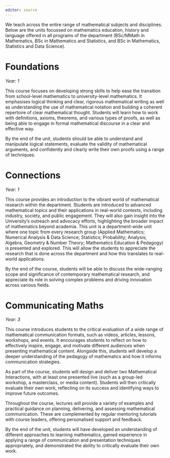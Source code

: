 ```yaml
---
editor: source
---
```


We teach across the entire range of mathematical subjects and disciplines.  Below are the units focussed on mathematics education, history and language offered in all programs of the department (BSc/MMath in Mathematics, BSc in Mathematics and Statistics, and BSc in Mathematics, Statistics and Data Science). 

::: {.panel-tabset}

# **Foundations**

*Year: 1*

This course focuses on developing strong skills to help ease the transition from school-level mathematics to university-level mathematics.  It emphasises logical thinking and clear, rigorous mathematical writing as well as understanding the use of mathematical notation and building a coherent repertoire of clear mathematical thought.  Students will learn how to work with definitions, axioms, theorems, and various types of proofs, as well as being able to engage in formal mathematical discourse in a clear and effective way.

By the end of the unit, students should be able to understand and manipulate logical statements, evaluate the validity of mathematical arguments, and confidently and clearly write their own proofs using a range of techniques.

# **Connections**

*Year: 1*

This course provides an introduction to the vibrant world of mathematical research within the department.  Students are introduced to advanced mathematical topics and their applications in real-world contexts, including industry, society, and public engagement. They will also gain insight into the University's outreach and advocacy efforts, highlighting the broader impact of mathematics beyond academia.  This unit is a department-wide unit where one topic from every research group (Applied Mathematics; Numerical Analysis & Data Science; Statistics; Probability; Analysis; Algebra, Geometry & Number Theory; Mathematics Education & Pedagogy) is presented and explored.  This will allow the students to appreciate the research that is done across the department and how this translates to real-world applications.

By the end of the course, students will be able to discuss the wide-ranging scope and significance of contemporary mathematical research, and appreciate its role in solving complex problems and driving innovation across various fields.

# **Communicating Maths**

*Year: 3*

This course introduces students to the critical evaluation of a wide range of mathematical communication formats, such as videos, articles, lessons, workshops, and events. It encourages students to reflect on how to effectively inspire, engage, and motivate different audiences when presenting mathematical content. Alongside this, students will develop a deeper understanding of the pedagogy of mathematics and how it informs communication strategies.

As part of the course, students will design and deliver two Mathematical Interactions, with at least one presented live (such as a group-led workshop, a masterclass, or media content). Students will then critically evaluate their own work, reflecting on its success and identifying ways to improve future outcomes.

Throughout the course, lectures will provide a variety of examples and practical guidance on planning, delivering, and assessing mathematical communication. These are complemented by regular mentoring tutorials with course leaders, offering personalised support and feedback.

By the end of the unit, students will have developed an understanding of different approaches to learning mathematics, gained experience in applying a range of communication and presentation techniques appropriately, and demonstrated the ability to critically evaluate their own work.

:::